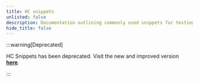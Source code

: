 ```yaml
---
title: HC snippets
unlisted: false
description: Documentation outlining commonly used snippets for testing purposes.
hide_title: false
---
```


:::warning[Deprecated]

HC Snippets has been deprecated. Visit the new and improved version [**here**](../../msp/kangaroo/snippets).

:::

<!-- website\docs\msp\kangaroo\snippets.mdx -->